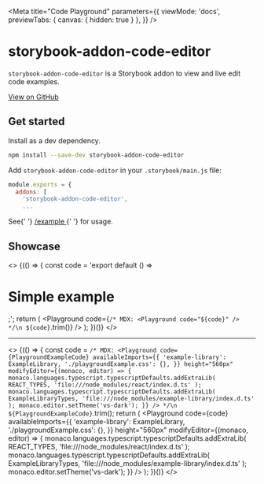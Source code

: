 
<Meta
  title="Code Playground"
  parameters={{
    viewMode: 'docs',
    previewTabs: { canvas: { hidden: true } },
  }}
/>

# storybook-addon-code-editor

`storybook-addon-code-editor` is a Storybook addon to view and live edit code examples.

<p>
  <a href="https://github.com/JeremyRH/storybook-addon-code-editor" target="_blank">
    View on GitHub
  </a>
</p>

## Get started

Install as a dev dependency.

```sh
npm install --save-dev storybook-addon-code-editor
```

Add `storybook-addon-code-editor` in your `.storybook/main.js` file:

```js
module.exports = {
  addons: [
    'storybook-addon-code-editor',
    ...
```

<p>
  See{' '}
  <a
    href="https://github.com/JeremyRH/storybook-addon-code-editor/tree/main/example"
    target="_blank"
  >
    /example
  </a>{' '}
  for usage.
</p>

## Showcase

<>
  {(() => {
    const code = 'export default () => <h1>Simple example</h1>;';
    return (
      <Playground
        code={`
/* MDX:
<Playground code="${code}" />
*/\n
${code}
        `.trim()}
      />
    );
  })()}
</>

---

<>
  {(() => {
    const code = `
/* MDX:
<Playground
  code={PlaygroundExampleCode}
  availableImports={{
    'example-library': ExampleLibrary,
    './playgroundExample.css': {},
  }}
  height="560px"
  modifyEditor={(monaco, editor) => {
    monaco.languages.typescript.typescriptDefaults.addExtraLib(
      REACT_TYPES,
      'file:///node_modules/react/index.d.ts'
    );
    monaco.languages.typescript.typescriptDefaults.addExtraLib(
      ExampleLibraryTypes,
      'file:///node_modules/example-library/index.d.ts'
    );
    monaco.editor.setTheme('vs-dark');
  }}
/>
*/\n
${PlaygroundExampleCode}
    `.trim();
    return (
      <Playground
        code={code}
        availableImports={{
          'example-library': ExampleLibrary,
          './playgroundExample.css': {},
        }}
        height="560px"
        modifyEditor={(monaco, editor) => {
          monaco.languages.typescript.typescriptDefaults.addExtraLib(
            REACT_TYPES,
            'file:///node_modules/react/index.d.ts'
          );
          monaco.languages.typescript.typescriptDefaults.addExtraLib(
            ExampleLibraryTypes,
            'file:///node_modules/example-library/index.d.ts'
          );
          monaco.editor.setTheme('vs-dark');
        }}
      />
    );
  })()}
</>
